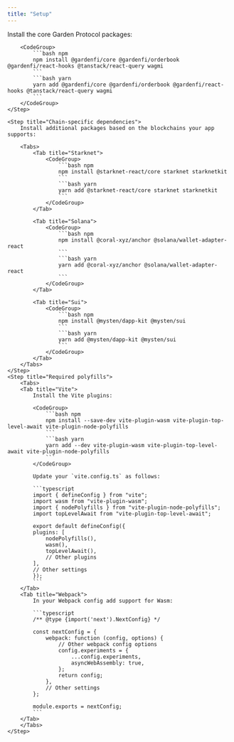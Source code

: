 ```yaml
---
title: "Setup"
---
```


<Steps>
    <Step title="Core dependencies">
        Install the core Garden Protocol packages:

        <CodeGroup>
            ```bash npm
            npm install @gardenfi/core @gardenfi/orderbook @gardenfi/react-hooks @tanstack/react-query wagmi
            ```    
            ```bash yarn
            yarn add @gardenfi/core @gardenfi/orderbook @gardenfi/react-hooks @tanstack/react-query wagmi
            ```
        </CodeGroup>
    </Step>

    <Step title="Chain-specific dependencies">
        Install additional packages based on the blockchains your app supports:

        <Tabs>
            <Tab title="Starknet">
                <CodeGroup>
                    ```bash npm
                    npm install @starknet-react/core starknet starknetkit
                    ```
                    ```bash yarn
                    yarn add @starknet-react/core starknet starknetkit
                    ```
                </CodeGroup>
            </Tab>

            <Tab title="Solana">
                <CodeGroup>
                    ```bash npm
                    npm install @coral-xyz/anchor @solana/wallet-adapter-react
                    ```
                    ```bash yarn
                    yarn add @coral-xyz/anchor @solana/wallet-adapter-react
                    ```
                </CodeGroup>
            </Tab>

            <Tab title="Sui">
                <CodeGroup>
                    ```bash npm
                    npm install @mysten/dapp-kit @mysten/sui
                    ```
                    ```bash yarn
                    yarn add @mysten/dapp-kit @mysten/sui
                    ```
                </CodeGroup>
            </Tab>
        </Tabs>
    </Step>
    <Step title="Required polyfills">
        <Tabs>
        <Tab title="Vite">
            Install the Vite plugins:

            <CodeGroup>
                ```bash npm
                npm install --save-dev vite-plugin-wasm vite-plugin-top-level-await vite-plugin-node-polyfills
                ```
                ```bash yarn
                yarn add --dev vite-plugin-wasm vite-plugin-top-level-await vite-plugin-node-polyfills
                ```
            </CodeGroup>

            Update your `vite.config.ts` as follows:

            ```typescript
            import { defineConfig } from "vite";
            import wasm from "vite-plugin-wasm";
            import { nodePolyfills } from "vite-plugin-node-polyfills";
            import topLevelAwait from "vite-plugin-top-level-await";

            export default defineConfig({
            plugins: [
                nodePolyfills(),
                wasm(),
                topLevelAwait(),
                // Other plugins
            ],
            // Other settings
            });
            ```
        </Tab>
        <Tab title="Webpack">
            In your Webpack config add support for Wasm:

            ```typescript
            /** @type {import('next').NextConfig} */

            const nextConfig = {
                webpack: function (config, options) {
                    // Other webpack config options
                    config.experiments = {
                        ...config.experiments,
                        asyncWebAssembly: true,
                    };
                    return config;
                },
                // Other settings
            };

            module.exports = nextConfig;
            ```
        </Tab>
        </Tabs>
    </Step>
</Steps>

